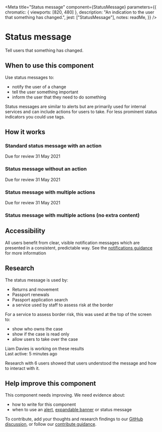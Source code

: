 
<Meta
	title="Status message"
	component={StatusMessage}
	parameters={{
		chromatic: { viewports: [820, 480] },
		description: "An indication to the user that something has changed.",
		jest: ["StatusMessage"],
		notes: readMe,
	}}
/>

# Status message

Tell users that something has changed.

<Preview withToolbar>
	<Story name="StatusMessage">
		<StatusMessage status="On hold" />
	</Story>
</Preview>

<Props of={StatusMessage} />

## When to use this component

Use status messages to:

- notify the user of a change
- tell the user something important
- inform the user that they need to do something

Status messages are similar to alerts but are primarily used for internal services and can include actions for users to take.
For less prominent status indicators you could use tags.

## How it works

### Standard status message with an action

<Preview>
	<Story name="Standard">
		<StatusMessage status="On hold" actions={[{ href: "#", text: "Review" }]}>
			Due for review 31 May 2021
		</StatusMessage>
	</Story>
</Preview>

### Status message without an action

<Preview>
	<Story name="Standard without action">
		<StatusMessage status="On hold">Due for review 31 May 2021</StatusMessage>
	</Story>
</Preview>

### Status message with multiple actions

<Preview>
	<Story name="MultipleActions">
		<StatusMessage
			status="On hold"
			actions={[
				{ href: "#", text: "Review" },
				{ href: "#", text: "Extend hold" },
			]}
		>
			Due for review 31 May 2021
		</StatusMessage>
	</Story>
</Preview>

### Status message with multiple actions (no extra content)

<Preview>
	<Story name="MultipleActions no extra content">
		<StatusMessage
			status="On hold"
			actions={[
				{ href: "#", text: "Review" },
				{ href: "#", text: "Extend hold" },
			]}
		></StatusMessage>
	</Story>
</Preview>

## Accessibility

All users benefit from clear, visible notification messages which are presented in a consistent, predictable way. See the <a href="/accessibility/notifications">notifications guidance</a> for more information

## Research

The status message is used by:

- Returns and movement
- Passport renewals
- Passport application search
- a service used by staff to assess risk at the border

For a service to assess border risk, this was used at the top of the screen to:

- show who owns the case
- show if the case is read only
- allow users to take over the case

<Preview>
	<Story name="ExampleFromIntenalService">
		<StatusMessage
			status="Read only"
			actions={[{ href: "#", text: "Take over" }]}
		>
			Liam Davies is working on these results
			<br />
			Last active: 5 minutes ago
		</StatusMessage>
	</Story>
</Preview>

Research with 6 users showed that users understood the message and how to interact with it.

## Help improve this component

This component needs improving. We need evidence about:

- how to write for this component
- when to use an [alert](/components?name=Alert), [expandable banner](/components?name=Expandable%20banner) or status message

To contribute, add your thoughts and research findings to our [GitHub discussion](https://github.com/UKHomeOffice/design-system/discussions/419), or follow our [contribute guidance](/get-involved).
